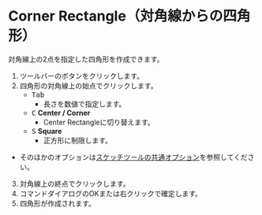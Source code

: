 
# Corner Rectangle（対角線からの四角形）

<Reference shortcut='' command='Corner Rectangle' button='ツールバー' />

対角線上の2点を指定した四角形を作成できます。

1. ツールバーのボタンをクリックします。
2. 四角形の対角線上の始点でクリックします。
   - <kbd>Tab</kbd> 
      - 長さを数値で指定します。
   - <kbd>C</kbd> **Center / Corner**
      - Center Rectangleに切り替えます。
   - <kbd>S</kbd> **Square**
      - 正方形に制限します。
  - そのほかのオプションは[スケッチツールの共通オプション](common-options)を参照してください。
3. 対角線上の終点でクリックします。
4. コマンドダイアログのOKまたは右クリックで確定します。
5. 四角形が作成されます。